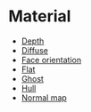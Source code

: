 # Material

-   [Depth](#/articles/material/depth)
-   [Diffuse](#/articles/material/diffuse)
-   [Face orientation](#/articles/material/face-orientation)
-   [Flat](#/articles/material/flat)
-   [Ghost](#/articles/material/ghost)
-   [Hull](#/articles/material/hull)
-   [Normal map](#/articles/material/normal-map)
